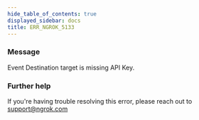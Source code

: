 ```yaml
---
hide_table_of_contents: true
displayed_sidebar: docs
title: ERR_NGROK_5133
---
```


### Message

Event Destination target is missing API Key.

### Further help

If you're having trouble resolving this error, please reach out to [support@ngrok.com](mailto:support@ngrok.com?subject=Help%20with%20ERR_NGROK_5133)
